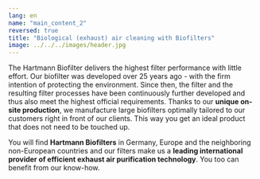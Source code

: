 ```yaml
---
lang: en
name: "main_content_2"
reversed: true
title: "Biological (exhaust) air cleaning with Biofilters"
image: ../../../images/header.jpg
---
```


The Hartmann Biofilter delivers the highest filter performance with little effort. Our biofilter was developed over 25 years ago - with the firm intention of protecting the environment. Since then, the filter and the resulting filter processes have been continuously further developed and thus also meet the highest official requirements. Thanks to our __unique on-site production__, we manufacture large biofilters optimally tailored to our customers right in front of our clients. This way you get an ideal product that does not need to be touched up.

You will find __Hartmann Biofilters__ in Germany, Europe and the neighboring non-European countries and our filters make us a __leading international provider of efficient exhaust air purification technology__. You too can benefit from our know-how.